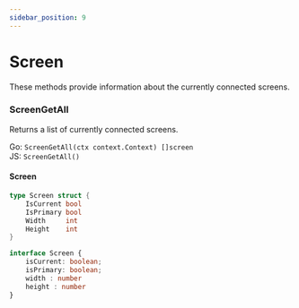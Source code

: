 ```yaml
---
sidebar_position: 9
---
```


# Screen

These methods provide information about the currently connected screens.

### ScreenGetAll

Returns a list of currently connected screens.

Go: `ScreenGetAll(ctx context.Context) []screen`<br/>
JS: `ScreenGetAll()`


#### Screen

```go
type Screen struct {
	IsCurrent bool
	IsPrimary bool
	Width     int
	Height    int
}
```

```ts
interface Screen {
    isCurrent: boolean;
    isPrimary: boolean;
    width : number
    height : number
}
```
